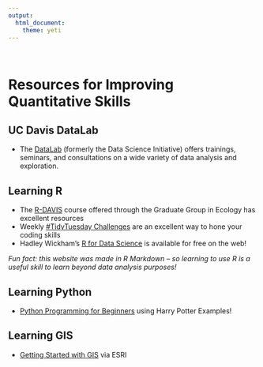 ```yaml
---
output: 
  html_document:
    theme: yeti
---
```

<br>


# **Resources for Improving Quantitative Skills**

## UC Davis DataLab
* The [DataLab](https://datalab.ucdavis.edu/about/) (formerly the Data Science Initiative) offers trainings, seminars, and consultations on a wide variety of data analysis and exploration. 


## Learning R
* The [R-DAVIS](https://gge-ucd.github.io/R-DAVIS/index.html) course offered through the Graduate Group in Ecology has excellent resources
* Weekly [#TidyTuesday Challenges](https://github.com/rfordatascience/tidytuesday) are an excellent way to hone your coding skills
* Hadley Wickham's [R for Data Science](https://r4ds.had.co.nz/index.html) is available for free on the web!

*Fun fact: this website was made in R Markdown -- so learning to use R is a useful skill to learn beyond data analysis purposes!* 

## Learning Python
* [Python Programming for Beginners](https://outschool.com/classes/python-programming-for-beginners-harry-potter-sorting-hat-edition-rlPpH2mv?sectionUid=7a556d9f-7718-4bf4-a142-cd61c88550fb&fbclid=IwAR3_e5WJqoUqRD5TKIwuLmUaZGQdv8oHOjFmQ5xmLW9TMPfeyb2yI3oXNrs#abk7wme1xh) using Harry Potter Examples!

## Learning GIS
* [Getting Started with GIS](https://www.esri.com/training/catalog/57630434851d31e02a43ef28/getting-started-with-gis/#!) via ESRI